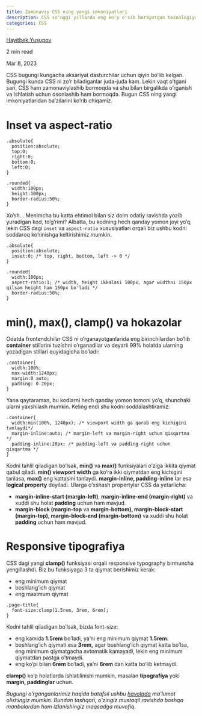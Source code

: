 ```yaml
---
title: Zamonaviy CSS ning yangi imkoniyatlari
description: CSS so'nggi yillarda eng ko'p o'sib borayotgan texnologiyalardan biri. CSS taqdim etayotgan yangiliklar sizni hayron qoldirish aniq
categories: CSS
---
```


[](https://medium.com/@khaitbekdev?source=post_page-----595516a13236--------------------------------)

[Hayitbek Yusupov](https://medium.com/@khaitbekdev?source=post_page-----595516a13236--------------------------------)

2 min read

Mar 8, 2023

CSS bugungi kungacha aksariyat dasturchilar uchun qiyin bo’lib kelgan. Bugungi kunda CSS ni zo’r biladiganlar juda-juda kam. Lekin vaqt o’tgani sari, CSS ham zamonaviylashib bormoqda va shu bilan birgalikda o’rganish va ishlatish uchun osonlashib ham bormoqda. Bugun CSS ning yangi imkoniyatlaridan ba’zilarini ko’rib chiqamiz.

# **Inset va aspect-ratio**

```
.absolute{
  position:absolute;
  top:0;
  right:0;
  bottom:0;
  left:0;
}

.rounded{
  width:100px;
  height:100px;
  border-radius:50%;
}
```

Xo’sh… Menimcha bu katta ehtimol bilan siz doim odatiy ravishda yozib yuradigan kod, to’g’rimi? Albatta, bu kodning hech qanday yomon joyi yo’q, lekin CSS dagi `inset` va `aspect-ratio` xususiyatlari orqali biz ushbu kodni soddaroq ko’rinishga keltirishimiz mumkin.

```
.absolute{
  position:absolute;
  inset:0; /* top, right, bottom, left -> 0 */
}

.rounded{
  width:100px;
  aspect-ratio:1; /* width, height ikkalasi 100px, agar widthni 150px qilsam height ham 150px bo'ladi */
  border-radius:50%;
}
```

# **min(), max(), clamp() va hokazolar**

Odatda frontendchilar CSS ni o’rganayotganlarida eng birinchilardan bo’lib **container** stillarini tuzishni o’rganadilar va deyarli 99% holatda ularning yozadigan stillari quyidagicha bo’ladi:

```
.container{
  width:100%;
  max-width:1240px;
  margin:0 auto;
  padding: 0 20px;
}
```

Yana qaytaraman, bu kodlarni hech qanday yomon tomoni yo’q, shunchaki ularni yaxshilash mumkin. Keling endi shu kodni soddalashtiramiz:

```
.container{
  width:min(100%, 1240px); /* viewport width ga qarab eng kichigini tanlaydi*/
  margin-inline:auto; /* margin-left va margin-right uchun qisqartma */
  padding-inline:20px; /* padding-left va padding-right uchun qisqartma */
}
```

Kodni tahlil qiladigan bo’lsak, **min()** va **max()** funksiyalari o’ziga ikkita qiymat qabul qiladi. **min() viewport width** ga ko’ra ikki qiymatdan eng kichigini tanlasa, **max()** eng kattasini tanlaydi. **margin-inline, padding-inline** lar esa **logical property** deyiladi. Ularga o’xshash propertylar CSS da yetarlicha:

- **margin-inline-start (margin-left)**, **margin-inline-end (margin-right)** va xuddi shu holat **padding** uchun ham mavjud.
- **margin-block (margin-top** va **margin-bottom), margin-block-start (margin-top), margin-block-end (margin-bottom)** va xuddi shu holat **padding** uchun ham mavjud.

# Responsive tipografiya

CSS dagi yangi **clamp()** funksiyasi orqali responsive typography birmuncha yengillashdi. Biz bu funksiyaga 3 ta qiymat berishimiz kerak:

- eng minimum qiymat
- boshlang’ich qiymat
- eng maximum qiymat

```
.page-title{
  font-size:clamp(1.5rem, 3rem, 6rem);
}
```

Kodni tahlil qiladigan bo’lsak, bizda font-size:

- eng kamida **1.5rem** bo’ladi, ya’ni eng minimum qiymat **1.5rem.**
- boshlang’ich qiymati esa **3rem,** agar boshlang’ich qiymat katta bo’lsa, eng minimum qiymatgacha avtomatik kamayadi, lekin eng minimum qiymatdan pastga o’tmaydi.
- eng ko’pi bilan **6rem** bo’ladi, ya’ni **6rem** dan katta bo’lib ketmaydi.

**clamp()** ko’p holatlarda ishlatilinishi mumkin, masalan **tipografiya** yoki **margin, paddinglar** uchun.

_Bugungi o’rganganlarimiz haqida batafsil ushbu_ [_havolada_](https://codepen.io/khaitbek/pen/XWPNQxB) _ma’lumot olishingiz mumkin. Bundan tashqari, o’zingiz mustaqil ravishda boshqa manbalardan ham izlanishingiz maqsadga muvofiq._
